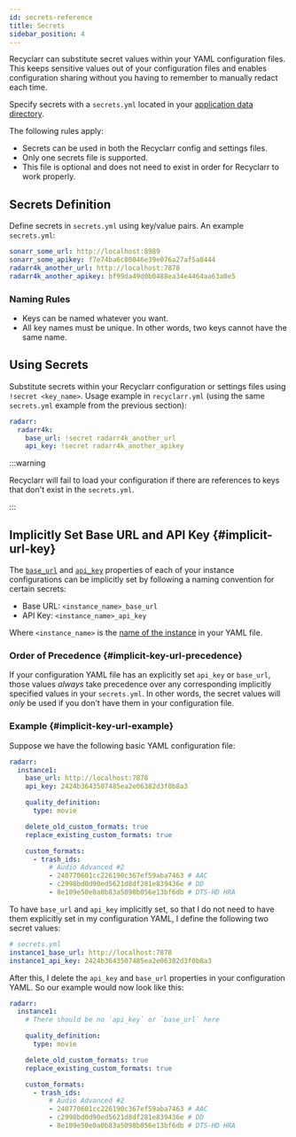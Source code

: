 ```yaml
---
id: secrets-reference
title: Secrets
sidebar_position: 4
---
```


Recyclarr can substitute secret values within your YAML configuration files. This keeps sensitive
values out of your configuration files and enables configuration sharing without you having to
remember to manually redact each time.

Specify secrets with a `secrets.yml` located in your [application data directory][appdata].

[appdata]: /file-structure.mdx#appdata-directory

The following rules apply:

- Secrets can be used in both the Recyclarr config and settings files.
- Only one secrets file is supported.
- This file is optional and does not need to exist in order for Recyclarr to work properly.

## Secrets Definition

Define secrets in `secrets.yml` using key/value pairs. An example `secrets.yml`:

```yml
sonarr_some_url: http://localhost:8989
sonarr_some_apikey: f7e74ba6c80046e39e076a27af5a8444
radarr4k_another_url: http://localhost:7878
radarr4k_another_apikey: bf99da49d0b0488ea34e4464aa63a0e5
```

### Naming Rules

- Keys can be named whatever you want.
- All key names must be unique. In other words, two keys cannot have the same name.

## Using Secrets

Substitute secrets within your Recyclarr configuration or settings files using `!secret <key_name>`.
Usage example in `recyclarr.yml` (using the same `secrets.yml` example from the previous section):

```yml
radarr:
  radarr4k:
    base_url: !secret radarr4k_another_url
    api_key: !secret radarr4k_another_apikey
```

:::warning

Recyclarr will fail to load your configuration if there are references to keys that don't exist in
the `secrets.yml`.

:::

## Implicitly Set Base URL and API Key {#implicit-url-key}

The [`base_url`][base_url] and [`api_key`][api_key] properties of each of your instance
configurations can be implicitly set by following a naming convention for certain secrets:

- Base URL: `<instance_name>_base_url`
- API Key: `<instance_name>_api_key`

Where `<instance_name>` is the [name of the instance][instance_name] in your YAML file.

[base_url]: /yaml/config-reference/basic.mdx#base-url
[api_key]: /yaml/config-reference/basic.mdx#api-key
[instance_name]: /yaml/config-reference/basic.mdx#instance-name

### Order of Precedence {#implicit-key-url-precedence}

If your configuration YAML file has an explicitly set `api_key` or `base_url`, those values *always*
take precedence over any corresponding implicitly specified values in your `secrets.yml`. In other
words, the secret values will *only* be used if you don't have them in your configuration file.

### Example {#implicit-key-url-example}

Suppose we have the following basic YAML configuration file:

```yml
radarr:
  instance1:
    base_url: http://localhost:7878
    api_key: 2424b3643507485ea2e06382d3f0b8a3

    quality_definition:
      type: movie

    delete_old_custom_formats: true
    replace_existing_custom_formats: true

    custom_formats:
      - trash_ids:
          # Audio Advanced #2
          - 240770601cc226190c367ef59aba7463 # AAC
          - c2998bd0d90ed5621d8df281e839436e # DD
          - 8e109e50e0a0b83a5098b056e13bf6db # DTS-HD HRA
```

To have `base_url` and `api_key` implicitly set, so that I do not need to have them explicitly set
in my configuration YAML, I define the following two secret values:

```yml
# secrets.yml
instance1_base_url: http://localhost:7878
instance1_api_key: 2424b3643507485ea2e06382d3f0b8a3
```

After this, I delete the `api_key` and `base_url` properties in your configuration YAML. So our
example would now look like this:

```yml
radarr:
  instance1:
    # There should be no `api_key` or `base_url` here

    quality_definition:
      type: movie

    delete_old_custom_formats: true
    replace_existing_custom_formats: true

    custom_formats:
      - trash_ids:
          # Audio Advanced #2
          - 240770601cc226190c367ef59aba7463 # AAC
          - c2998bd0d90ed5621d8df281e839436e # DD
          - 8e109e50e0a0b83a5098b056e13bf6db # DTS-HD HRA
```
